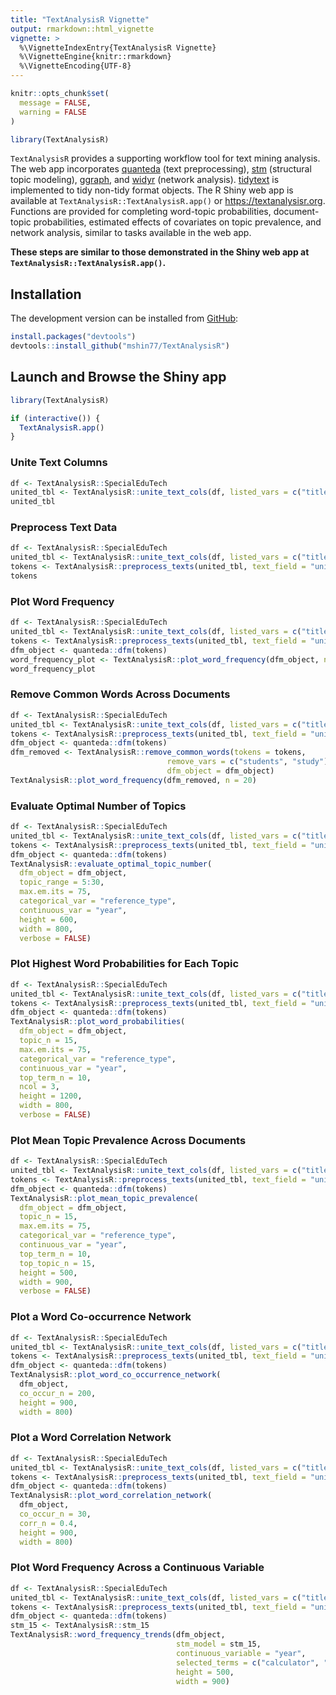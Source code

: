```yaml
---
title: "TextAnalysisR Vignette"
output: rmarkdown::html_vignette
vignette: >
  %\VignetteIndexEntry{TextAnalysisR Vignette}
  %\VignetteEngine{knitr::rmarkdown}
  %\VignetteEncoding{UTF-8}
---
```


```r
knitr::opts_chunk$set(
  message = FALSE, 
  warning = FALSE
)
```

```r
library(TextAnalysisR)
```

`TextAnalysisR` provides a supporting workflow tool for text mining analysis. The web app incorporates [quanteda](https://github.com/quanteda/quanteda) (text preprocessing), [stm](https://github.com/bstewart/stm) (structural topic modeling), [ggraph](https://github.com/thomasp85/ggraph), and [widyr](https://github.com/juliasilge/widyr) (network analysis). [tidytext](https://github.com/cran/tidytext) is implemented to tidy non-tidy format objects. The R Shiny web app is available at `TextAnalysisR::TextAnalysisR.app()` or [https://textanalysisr.org](https://textanalysisr.org). Functions are provided for completing word-topic probabilities, document-topic probabilities, estimated effects of covariates on topic prevalence, and network analysis, similar to tasks available in the web app. 

**These steps are similar to those demonstrated in the Shiny web app at `TextAnalysisR::TextAnalysisR.app()`.**

## Installation

The development version can be installed from [GitHub](https://github.com/mshin77/TextAnalysisR):

```r
install.packages("devtools")
devtools::install_github("mshin77/TextAnalysisR")
```

## Launch and Browse the Shiny app

```r
library(TextAnalysisR)

if (interactive()) {
  TextAnalysisR.app()
}
```

### Unite Text Columns

```r
df <- TextAnalysisR::SpecialEduTech
united_tbl <- TextAnalysisR::unite_text_cols(df, listed_vars = c("title", "keyword", "abstract"))
united_tbl
```

### Preprocess Text Data

```r
df <- TextAnalysisR::SpecialEduTech
united_tbl <- TextAnalysisR::unite_text_cols(df, listed_vars = c("title", "keyword", "abstract"))
tokens <- TextAnalysisR::preprocess_texts(united_tbl, text_field = "united_texts", verbose = FALSE)
tokens
```

### Plot Word Frequency

```r
df <- TextAnalysisR::SpecialEduTech
united_tbl <- TextAnalysisR::unite_text_cols(df, listed_vars = c("title", "keyword", "abstract"))
tokens <- TextAnalysisR::preprocess_texts(united_tbl, text_field = "united_texts")
dfm_object <- quanteda::dfm(tokens)
word_frequency_plot <- TextAnalysisR::plot_word_frequency(dfm_object, n = 20)
word_frequency_plot
```

### Remove Common Words Across Documents

```r
df <- TextAnalysisR::SpecialEduTech
united_tbl <- TextAnalysisR::unite_text_cols(df, listed_vars = c("title", "keyword", "abstract"))
tokens <- TextAnalysisR::preprocess_texts(united_tbl, text_field = "united_texts")
dfm_object <- quanteda::dfm(tokens)
dfm_removed <- TextAnalysisR::remove_common_words(tokens = tokens, 
                                   remove_vars = c("students", "study"), 
                                   dfm_object = dfm_object)
TextAnalysisR::plot_word_frequency(dfm_removed, n = 20)
```


### Evaluate Optimal Number of Topics

```r
df <- TextAnalysisR::SpecialEduTech
united_tbl <- TextAnalysisR::unite_text_cols(df, listed_vars = c("title", "keyword", "abstract"))
tokens <- TextAnalysisR::preprocess_texts(united_tbl, text_field = "united_texts")
dfm_object <- quanteda::dfm(tokens)
TextAnalysisR::evaluate_optimal_topic_number(
  dfm_object = dfm_object,
  topic_range = 5:30,
  max.em.its = 75,
  categorical_var = "reference_type",
  continuous_var = "year",
  height = 600,
  width = 800,
  verbose = FALSE)
```

### Plot Highest Word Probabilities for Each Topic

```r
df <- TextAnalysisR::SpecialEduTech
united_tbl <- TextAnalysisR::unite_text_cols(df, listed_vars = c("title", "keyword", "abstract"))
tokens <- TextAnalysisR::preprocess_texts(united_tbl, text_field = "united_texts")
dfm_object <- quanteda::dfm(tokens)
TextAnalysisR::plot_word_probabilities(
  dfm_object = dfm_object,
  topic_n = 15,
  max.em.its = 75,
  categorical_var = "reference_type",
  continuous_var = "year",
  top_term_n = 10,
  ncol = 3,
  height = 1200,
  width = 800,
  verbose = FALSE)
```

### Plot Mean Topic Prevalence Across Documents

```r
df <- TextAnalysisR::SpecialEduTech
united_tbl <- TextAnalysisR::unite_text_cols(df, listed_vars = c("title", "keyword", "abstract"))
tokens <- TextAnalysisR::preprocess_texts(united_tbl, text_field = "united_texts")
dfm_object <- quanteda::dfm(tokens)
TextAnalysisR::plot_mean_topic_prevalence(
  dfm_object = dfm_object,
  topic_n = 15,
  max.em.its = 75,
  categorical_var = "reference_type",
  continuous_var = "year",
  top_term_n = 10,
  top_topic_n = 15,
  height = 500,
  width = 900,
  verbose = FALSE)
```

### Plot a Word Co-occurrence Network

```r
df <- TextAnalysisR::SpecialEduTech
united_tbl <- TextAnalysisR::unite_text_cols(df, listed_vars = c("title", "keyword", "abstract"))
tokens <- TextAnalysisR::preprocess_texts(united_tbl, text_field = "united_texts")
dfm_object <- quanteda::dfm(tokens)
TextAnalysisR::plot_word_co_occurrence_network(
  dfm_object,
  co_occur_n = 200,
  height = 900,
  width = 800)
```

### Plot a Word Correlation Network

```r
df <- TextAnalysisR::SpecialEduTech
united_tbl <- TextAnalysisR::unite_text_cols(df, listed_vars = c("title", "keyword", "abstract"))
tokens <- TextAnalysisR::preprocess_texts(united_tbl, text_field = "united_texts")
dfm_object <- quanteda::dfm(tokens)
TextAnalysisR::plot_word_correlation_network(
  dfm_object,
  co_occur_n = 30,
  corr_n = 0.4,
  height = 900,
  width = 800)
```

### Plot Word Frequency Across a Continuous Variable

```r
df <- TextAnalysisR::SpecialEduTech
united_tbl <- TextAnalysisR::unite_text_cols(df, listed_vars = c("title", "keyword", "abstract"))
tokens <- TextAnalysisR::preprocess_texts(united_tbl, text_field = "united_texts")
dfm_object <- quanteda::dfm(tokens)
stm_15 <- TextAnalysisR::stm_15
TextAnalysisR::word_frequency_trends(dfm_object,
                                     stm_model = stm_15,
                                     continuous_variable = "year",
                                     selected_terms = c("calculator", "computer"),
                                     height = 500,
                                     width = 900)
```
